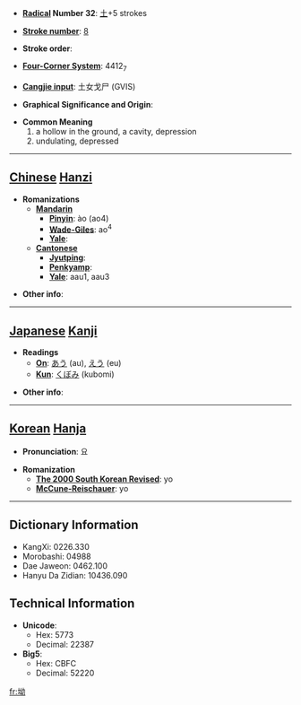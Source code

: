 * '''[[Wiktionary:Chinese radical index| Radical]] Number 32''': [[Wiktionary:Chinese radical index 土|土]]+5 strokes

* '''[[Wiktionary:Chinese total strokes index|Stroke number]]''': [[Wiktionary:Chinese total strokes index 8|8]]

* '''Stroke order''': 

* '''[[Wiktionary:Chinese four corner index|Four-Corner System]]''': 4412<sub>7</sub>

* '''[[Wiktionary:Chinese Cangjie index|Cangjie input]]''': 土女戈尸 (GVIS)

* '''Graphical Significance and Origin''': 

* '''Common Meaning'''
*#a hollow in the ground, a cavity, depression
*# undulating, depressed


----

== [[Chinese]] [[Hanzi]] ==

* '''Romanizations'''
** '''[[Mandarin]]'''
*** '''[[Pinyin]]''': ào (ao4)
*** '''[[Wade-Giles]]''': ao<sup>4</sup>
*** '''[[Yale]]''': 
** '''[[Cantonese]]'''
*** '''[[Jyutping]]''':
*** '''[[Penkyamp]]''': 
*** '''[[Yale]]''': aau1, aau3

* '''Other info''': 

----

== [[Japanese]] [[Kanji]] ==

* '''Readings'''
** '''[[On]]''': [[あう]] (au), [[えう]] (eu)
** '''[[Kun]]''': [[くぼみ]] (kubomi)

* '''Other info''':  

----

== [[Korean]] [[Hanja]] ==

* '''Pronunciation''': 요

* '''Romanization'''
** '''[[The 2000 South Korean Revised Romanization|The 2000 South Korean Revised]]''': yo
** '''[[McCune-Reischauer]]''': yo

----

== Dictionary Information ==

* KangXi: 0226.330
* Morobashi: 04988
* Dae Jaweon: 0462.100
* Hanyu Da Zidian: 10436.090

== Technical Information ==

* '''Unicode''':
** Hex: 5773
** Decimal: 22387
* '''Big5''':
** Hex: CBFC
** Decimal: 52220

[[fr:坳]]